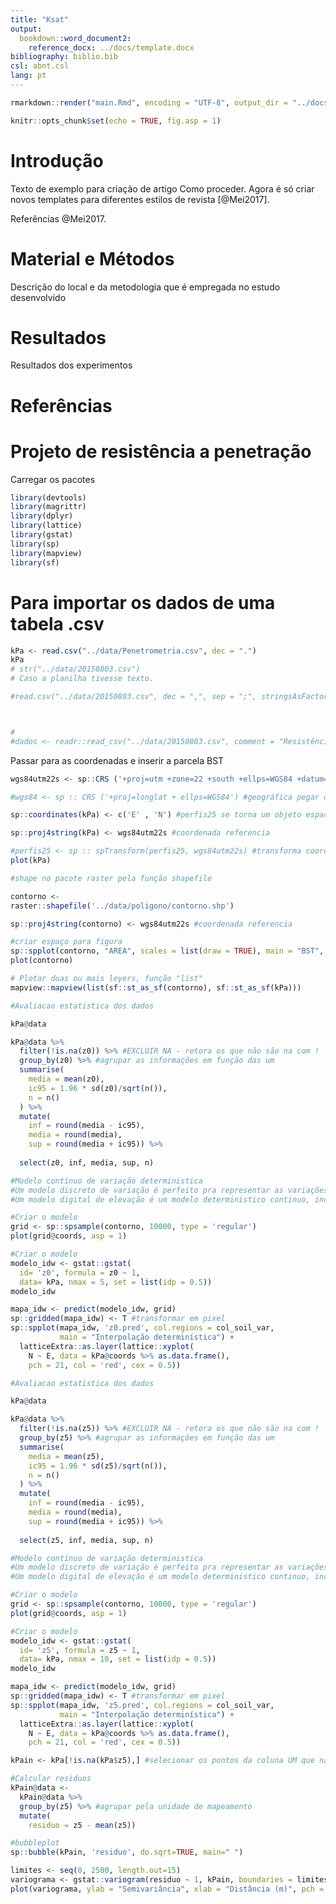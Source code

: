 ```yaml
---
title: "Ksat"
output:
  bookdown::word_document2:
    reference_docx: ../docs/template.docx
bibliography: biblio.bib
csl: abnt.csl
lang: pt
---
```


```r
rmarkdown::render("main.Rmd", encoding = "UTF-8", output_dir = "../docs")
```


```r
knitr::opts_chunk$set(echo = TRUE, fig.asp = 1)
```


# Introdução

Texto de exemplo para criação de artigo
Como proceder. Agora é só criar novos templates para diferentes estilos de revista [@Mei2017].

Referências @Mei2017.

# Material e Métodos 

Descrição do local e da metodologia que é empregada no estudo desenvolvido

# Resultados

Resultados dos experimentos

# Referências

# Projeto de resistência a penetração

Carregar os pacotes

```r
library(devtools)
library(magrittr)
library(dplyr)
library(lattice)
library(gstat)
library(sp)
library(mapview)
library(sf)
```




# Para importar os dados de uma tabela .csv

```r
kPa <- read.csv("../data/Penetrometria.csv", dec = ".")
kPa
# str("../data/20150803.csv")
# Caso a planilha tivesse texto.

#read.csv("../data/20150803.csv", dec = ",", sep = ";", stringsAsFactors = FALSE)



# 
#dados <- readr::read_csv("../data/20150803.csv", comment = "Resistência a penetração")
```




Passar para as coordenadas e inserir a parcela BST

```r
wgs84utm22s <- sp::CRS ('+proj=utm +zone=22 +south +ellps=WGS84 +datum=WGS84 +units=m +no_defs') #projeta utm

#wgs84 <- sp :: CRS ('+proj=longlat + ellps=WGS84') #geográfica pegar do help
```

```r
sp::coordinates(kPa) <- c('E' , 'N') #perfis25 se torna um objeto espacial

sp::proj4string(kPa) <- wgs84utm22s #coordenada referencia

#perfis25 <- sp :: spTransform(perfis25, wgs84utm22s) #transforma coordenada para wgs84
plot(kPa)
```


```r
#shape no pacote raster pela função shapefile

contorno <- 
raster::shapefile('../data/poligono/contorno.shp')

sp::proj4string(contorno) <- wgs84utm22s #coordenada referencia

#criar espaço para figura
sp::spplot(contorno, "AREA", scales = list(draw = TRUE), main = "BST", colorkey = FALSE)
plot(contorno)

# Plotar duas ou mais leyers, função "list"
mapview::mapview(list(sf::st_as_sf(contorno), sf::st_as_sf(kPa)))
```


```r
#Avaliacao estatistica dos dados

kPa@data

kPa@data %>%
  filter(!is.na(z0)) %>% #EXCLUIR NA - retora os que não são na com !
  group_by(z0) %>% #agrupar as informações em função das um
  summarise(
    media = mean(z0),
    ic95 = 1.96 * sd(z0)/sqrt(n()),
    n = n()
  ) %>%
  mutate(
    inf = round(media - ic95), 
    media = round(media),
    sup = round(media + ic95)) %>%
  
  select(z0, inf, media, sup, n)

```

```r

#Modelo contínuo de variação deterministica
#Um modelo discreto de variação é perfeito pra representar as variações abrutas. O modelo continuo considera que as variaveis tem uma variação continua no espaço.
#Um modelo digital de elevação é um modelo deterministico continuo, incapaz de assumir que possui erros. A saída é unica e assume-se que a natureza é assim.

#Criar o modelo
grid <- sp::spsample(contorno, 10000, type = 'regular')
plot(grid@coords, asp = 1)

#Criar o modelo
modelo_idw <- gstat::gstat(
  id= 'z0', formula = z0 ~ 1,
  data= kPa, nmax = 5, set = list(idp = 0.5))
modelo_idw

mapa_idw <- predict(modelo_idw, grid)
sp::gridded(mapa_idw) <- T #transformar em pixel
sp::spplot(mapa_idw, 'z0.pred', col.regions = col_soil_var,
           main = "Interpolação determinística") +
  latticeExtra::as.layer(lattice::xyplot(
    N ~ E, data = kPa@coords %>% as.data.frame(),
    pch = 21, col = 'red', cex = 0.5))
```


```r
#Avaliacao estatistica dos dados

kPa@data

kPa@data %>%
  filter(!is.na(z5)) %>% #EXCLUIR NA - retora os que não são na com !
  group_by(z5) %>% #agrupar as informações em função das um
  summarise(
    media = mean(z5),
    ic95 = 1.96 * sd(z5)/sqrt(n()),
    n = n()
  ) %>%
  mutate(
    inf = round(media - ic95), 
    media = round(media),
    sup = round(media + ic95)) %>%
  
  select(z5, inf, media, sup, n)

```

```r

#Modelo contínuo de variação deterministica
#Um modelo discreto de variação é perfeito pra representar as variações abrutas. O modelo continuo considera que as variaveis tem uma variação continua no espaço.
#Um modelo digital de elevação é um modelo deterministico continuo, incapaz de assumir que possui erros. A saída é unica e assume-se que a natureza é assim.

#Criar o modelo
grid <- sp::spsample(contorno, 10000, type = 'regular')
plot(grid@coords, asp = 1)

#Criar o modelo
modelo_idw <- gstat::gstat(
  id= 'z5', formula = z5 ~ 1,
  data= kPa, nmax = 10, set = list(idp = 0.5))
modelo_idw

mapa_idw <- predict(modelo_idw, grid)
sp::gridded(mapa_idw) <- T #transformar em pixel
sp::spplot(mapa_idw, 'z5.pred', col.regions = col_soil_var,
           main = "Interpolação determinística") +
  latticeExtra::as.layer(lattice::xyplot(
    N ~ E, data = kPa@coords %>% as.data.frame(),
    pch = 21, col = 'red', cex = 0.5))
```


```r

kPain <- kPa[!is.na(kPa$z5),] #selecionar os pontos da coluna UM que não sejam NA

```

```r

#Calcular residuos
kPain@data <-
  kPain@data %>%
  group_by(z5) %>% #agrupar pela unidade de mapeamento
  mutate(
    residuo = z5 - mean(z5))

#bubbleplot
sp::bubble(kPain, 'residuo', do.sqrt=TRUE, main=" ")
```

```r
limites <- seq(0, 2500, length.out=15)
variograma <- gstat::variogram(residuo ~ 1, kPain, boundaries = limites)
plot(variograma, ylab = "Semivariância", xlab = "Distância (m)", pch = 20, cex = 1.5)

```




